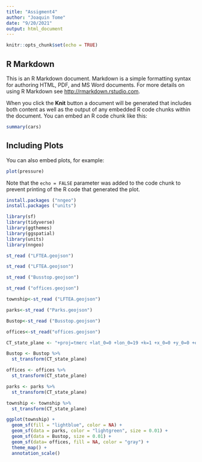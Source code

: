 ```yaml
---
title: "Assigment4"
author: "Joaquin Tome"
date: "9/20/2021"
output: html_document
---
```


```r
knitr::opts_chunk$set(echo = TRUE)
```

## R Markdown

This is an R Markdown document. Markdown is a simple formatting syntax for authoring HTML, PDF, and MS Word documents. For more details on using R Markdown see <http://rmarkdown.rstudio.com>.

When you click the **Knit** button a document will be generated that includes both content as well as the output of any embedded R code chunks within the document. You can embed an R code chunk like this:

```r
summary(cars)
```

## Including Plots

You can also embed plots, for example:

```r
plot(pressure)
```

Note that the `echo = FALSE` parameter was added to the code chunk to prevent printing of the R code that generated the plot.
```r
install.packages ("nngeo")
install.packages ("units")
```
```r
library(sf)
library(tidyverse)
library(ggthemes)
library(ggspatial)
library(units)
library(nngeo)
```

```r
st_read ("LFTEA.geojson")
```
```r
st_read ("LFTEA.geojson")
```

```r
st_read ("Busstop.geojson")
```

```r
st_read ("offices.geojson")
```

```r
township<-st_read ("LFTEA.geojson")
```
```r
parks<-st_read ("Parks.geojson")
```

```r
Bustop<-st_read ("Busstop.geojson")
```

```r
offices<-st_read("offices.geojson")
```
```r
CT_state_plane <- "+proj=tmerc +lat_0=0 +lon_0=19 +k=1 +x_0=0 +y_0=0 +ellps=WGS84 +units=m +no_defs"

Bustop <- Bustop %>%
  st_transform(CT_state_plane)

offices <- offices %>%
  st_transform(CT_state_plane)

parks <- parks %>% 
  st_transform(CT_state_plane)

township <- township %>%
  st_transform(CT_state_plane)
```

```r
ggplot(township) +
  geom_sf(fill = "lightblue", color = NA) +
  geom_sf(data = parks, color = "lightgreen", size = 0.01) +
  geom_sf(data = Bustop, size = 0.01) +
  geom_sf(data= offices, fill = NA, color = "gray") +
  theme_map() +
  annotation_scale()
```

